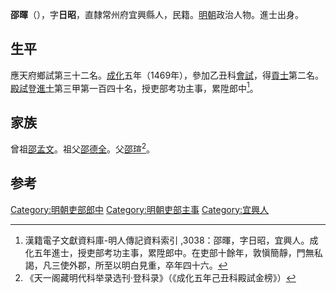 {{明清人物信息框
| 姓名 = 邵暉
| 原名 =
| 圖片名稱 = 
| 圖片大小 = 220px
| 圖片說明 = 
| 最高職務 = 吏部郎中
| 國家 = 大明
| 爵位 =
| 籍貫 = [[南直隸|直隸]][[常州府|常州府]][[宜興縣|宜興縣]]民籍
| 族裔 = 
| 字號 = 字日昭
| 室名 = 
| 諡號 = 
| 出生日期 = 正統五年（1440年）
| 出生地點 = 
| 逝世日期 = 成化二十一年（1485年）
| 逝世地點 = 
| 墓葬 =
| 配偶 =
| 親屬 = 
| 出身 = 
*景泰五年甲戌科進士出身
| 經歷 = 
| 著作 =
}}

'''邵暉'''（{{bd|1440年||1485年}}），字'''日昭'''，直隸常州府宜興縣人，民籍。[[明朝|明朝]]政治人物。進士出身。

==生平==
應天府鄉試第三十二名。[[成化|成化]]五年（1469年），參加乙丑科[[會試|會試]]，得[[貢士|貢士]]第二名。[[殿試|殿試]]登[[進士|進士]]第三甲第一百四十名，授吏部考功主事，累陞郎中<ref>漢籍電子文獻資料庫-明人傳記資料索引 ,3038：邵暉，字日昭，宜興人。成化五年進士，授吏部考功主事，累陞郎中。在吏部十餘年，敦愼簡靜，門無私謁，凡三使外郡，所至以明白見重，卒年四十六。</ref>。

==家族==
曾祖[[邵孟文|邵孟文]]。祖父[[邵德全|邵德全]]。父[[邵瑄|邵瑄]]<ref>《天一阁藏明代科举录选刊·登科录》（《成化五年己丑科殿試金榜》）</ref>。

==参考==
{{reflist}}
{{明朝人物小作品}}
{{成化五年己丑科殿試金榜}}
[[Category:明朝吏部郎中|Category:明朝吏部郎中]]
[[Category:明朝吏部主事|Category:明朝吏部主事]]
[[Category:宜興人|Category:宜興人]]